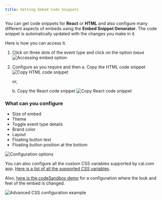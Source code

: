 ```yaml
---
title: Getting Embed Code Snippets
---
```


You can get code snippets for **React** or **HTML** and also configure many different aspects of embeds using the **Embed Snippet Generator**. The code snippet is automatically updated with the changes you make in it.

Here is how you can access it.

1. Click on three dots of the event type and click on the option `Embed`
   <img src="/images/i1600x900-h7erbVhGt9X5_uth9oa.png" alt="Accessing embed option" />

2. Configure as you require and then
   a. Copy the HTML code snippet
   <img src="/images/i1600x900-mdLN0kkooRVB_juid5h.png" alt="Copy HTML code snippet" />

   or,

   b. Copy the React code snippet
   <img src="/images/i1600x900-pDo66wyQ4Zxc_zmljxo.png" alt="Copy React code snippet" />

### What can you configure

- Size of embed
- Theme
- Toggle event type details
- Brand color
- Layout
- Floating button text
- Floating button position at the bottom

<img src="/images/i1600x900-LOniVJNguQth_oibmdv.png" alt="Configuration options" />

You can also configure all the custom CSS variables supported by cal.com app. [Here is a list of all the supported CSS variables](https://github.com/calcom/cal.com/blob/main/packages/config/tailwind-preset.js#L18).

Also, [here is the codeSandbox demo](https://codesandbox.io/s/embed-advanced-css-vars-x2sdgy?file=/src/App.tsx) for a configuration where the look and feel of the embed is changed.

<img src="/images/i1600x900-6CcRzVIWmCTJ_dnnrqu.png" alt="Advanced CSS configuration example" />
